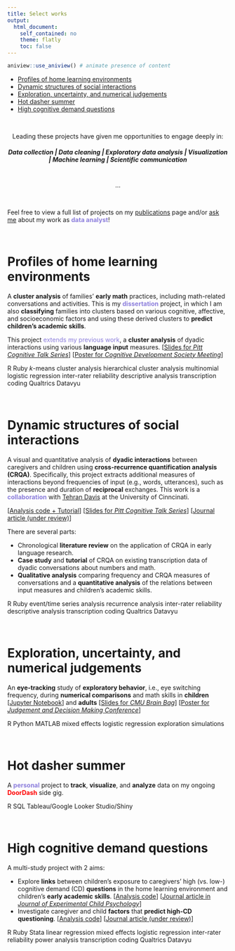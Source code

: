 ```yaml
---
title: Select works
output:  
  html_document:  
    self_contained: no  
    theme: flatly
    toc: false
---
```


<!-- IDEAS? Include some visual of a research timeline here (for how academic research has evolved) -->
<!-- Definitely need to add VISUALS like a screenshot of the posters and stuff... maybe put these in boxes? Need to figure out how to make columns... -->

```r
aniview::use_aniview() # animate presence of content
```

<!-- for accessing the link icons --> 
<script src="https://kit.fontawesome.com/455169677b.js" crossorigin="anonymous"></script> 


::: {.aniview data-av-animation="fadeInUp"}

* [Profiles of home learning environments](#profiles-of-home-learning-environments)
* [Dynamic structures of social interactions](#dynamic-structures-of-social-interactions)
* [Exploration, uncertainty, and numerical judgements](#exploration-uncertainty-and-numerical-judgements)
* [Hot dasher summer](#hot-dasher-summer)
* [High cognitive demand questions](#high-cognitive-demand-questions)


<br>


<center>
Leading these projects have given me opportunities to engage deeply in:

<h5>**Data collection** | **Data cleaning** | **Exploratory data analysis** | **Visualization** | **Machine learning** | **Scientific communication**</h5>
</center>

<br>
<center>...</center>
<br>

Feel free to view a full list of projects on my <a href=publications.html>publications</a> page and/or <a href="mailto:shirleyduong5@gmail.com">ask me</a> about my work as <font color="#8c7edc">**data analyst**</font>!


<br>


# Profiles of home learning environments 

A **cluster analysis** of families' **early math** practices, including math-related conversations and activities. This is my <font color="#8c7edc">**dissertation**</font> project, in which I am also **classifying** families into clusters based on various cognitive, affective, and socioeconomic factors and using these derived clusters to **predict children's academic skills**. 

This project <font color="#8c7edc">extends my previous work</font>, a **cluster analysis** of dyadic interactions using various **language input** measures. [<a href="Duong_CogTalk_Nov21_NumberClusters_Slides.pdf">Slides for <i>Pitt Cognitive Talk Series</i></a>] [<a href="DuongEtAl-2022_CDS.pdf">Poster for <i>Cognitive Development Society Meeting</i></a>]

<span class="badge bg-primary">R</span> <span class="badge bg-primary">Ruby</span> <span class="badge bg-success"><i>k</i>-means cluster analysis</span> <span class="badge bg-success">hierarchical cluster analysis</span> <span class="badge bg-success">multinomial logistic regression</span> <span class="badge bg-success">inter-rater reliability</span> <span class="badge bg-success">descriptive analysis</span> <span class="badge bg-success">transcription coding</span> <span class="badge bg-secondary">Qualtrics</span> <span class="badge bg-secondary">Datavyu</span> 

<br>


# Dynamic structures of social interactions

A visual and quantitative analysis of **dyadic interactions** between caregivers and children using **cross-recurrence quantification analysis (CRQA)**. Specifically, this project extracts additional measures of interactions beyond frequencies of input (e.g., words, utterances), such as the presence and duration of **reciprocal** exchanges. This work is a <font color="#8c7edc"><b>collaboration</b></font> with <a href="https://researchdirectory.uc.edu/p/davtj">Tehran Davis</a> at the University of Cinncinati.  

[<a href="https://github.com/s-duong/crqa-number-talk">Analysis code + Tutorial</a>] [<a href="Duong_CogTalk_Nov22_CRQA_Slides.pdf">Slides for <i>Pitt Cognitive Talk Series</i></a>] [<a href="">Journal article (under review)</a>]

There are several parts:

- Chronological **literature review** on the application of CRQA in early language research.
- **Case study** and **tutorial** of CRQA on existing transcription data of dyadic conversations about numbers and math.
- **Qualitative analysis** comparing frequency and CRQA measures of conversations and a **quantitative analysis** of the relations between input measures and children's academic skills. 

<span class="badge bg-primary">R</span> <span class="badge bg-primary">Ruby</span> <span class="badge bg-success">event/time series analysis</span> <span class="badge bg-success">recurrence analysis</span> <span class="badge bg-success">inter-rater reliability</span> <span class="badge bg-success">descriptive analysis</span> <span class="badge bg-success">transcription coding</span> <span class="badge bg-secondary">Qualtrics</span> <span class="badge bg-secondary">Datavyu</span> 


<br>


# Exploration, uncertainty, and numerical judgements

An **eye-tracking** study of **exploratory behavior**, i.e., eye switching frequency, during **numerical comparisons** and math skills in **children** [<a href="https://github.com/s-duong/exploration-eyetracking-ans/blob/main/Final_Project_Duong.ipynb">Jupyter Notebook</a>] and **adults** [<a href="Duong_Fall2020_CMU_BrainBag.pdf">Slides for <i>CMU Brain Bag</i></a>] [<a href="DuongLibertus-2020_JDM.pdf">Poster for <i>Judgement and Decision Making Conference</i></a>]

<span class="badge bg-primary">R</span> <span class="badge bg-primary">Python</span> <span class="badge bg-primary">MATLAB</span> <span class="badge bg-success">mixed effects logistic regression</span> <span class="badge bg-success">exploration simulations</span>


<br>


# Hot dasher summer

A <font color="#8c7edc">**personal**</font> project to **track**, **visualize**, and **analyze** data on my ongoing <font color="red">**DoorDash**</font> side gig.

<span class="badge bg-primary">R</span> <span class="badge bg-primary">SQL</span> <span class="badge bg-secondary">Tableau/Google Looker Studio/Shiny</span> 

<br>



# High cognitive demand questions

A multi-study project with 2 aims: 

- Explore **links** between children's exposure to caregivers' high (vs. low-) cognitive demand (CD) **questions** in the home learning environment and children's **early academic skills**. [<a href="">Analysis code</a>] [<a href="DuongEtAl-2021_JECP.pdf">Journal article in <i>Journal of Experimental Child Psychology</i></a>] 
- Investigate caregiver and child **factors** that **predict high-CD questioning**. [<a href="">Analysis code</a>] [<a href="">Journal article (under review)</a>]

<span class="badge bg-primary">R</span> <span class="badge bg-primary">Ruby</span> <span class="badge bg-primary">Stata</span> <span class="badge bg-success">linear regression</span> <span class="badge bg-success">mixed effects logistic regression</span> <span class="badge bg-success">inter-rater reliability</span> <span class="badge bg-success">power analysis</span> <span class="badge bg-success">transcription coding</span> <span class="badge bg-secondary">Qualtrics</span> <span class="badge bg-secondary">Datavyu</span> 


<br>

::: 
